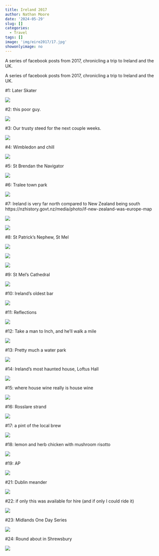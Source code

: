 ```yaml
---
title: Ireland 2017
author: Nathan Moore
date: '2024-05-29'
slug: []
categories: 
  - Travel
tags: []
image: 'img/eire2017/17.jpg'
showonlyimage: no
---
```


A series of facebook posts from 2017, chronicling a trip to Ireland and the UK. 

<!--more-->

A series of facebook posts from 2017, chronicling a trip to Ireland and the UK. 

#1: Later Skater

![](/img/eire2017/01.jpg)

#2: this poor guy.

![](/img/eire2017/02.jpg)

#3: Our trusty steed for the next couple weeks.

![](/img/eire2017/03.jpg)

#4: Wimbledon and chill

![](/img/eire2017/04.jpg)

#5: St Brendan the Navigator

![](/img/eire2017/05.jpg)

#6: Tralee town park

![](/img/eire2017/06.jpg)

#7: Ireland is very far north compared to New Zealand being south
https://nzhistory.govt.nz/media/photo/if-new-zealand-was-europe-map

![](/img/eire2017/07a.jpg)

![](/img/eire2017/07b.jpg)

#8: St Patrick's Nephew, St Mel

![](/img/eire2017/08a.jpg)

![](/img/eire2017/08b.jpg)

![](/img/eire2017/08c.jpg)

#9: St Mel's Cathedral

![](/img/eire2017/09.jpg)

#10: Ireland's oldest bar

![](/img/eire2017/10.jpg)

#11: Reflections

![](/img/eire2017/11.jpg)

#12: Take a man to Inch, and he'll walk a mile

![](/img/eire2017/12.jpg)

#13: Pretty much a water park

![](/img/eire2017/13.jpg)

#14: Ireland's most haunted house, Loftus Hall

![](/img/eire2017/14.jpg)

#15: where house wine really is house wine

![](/img/eire2017/15.jpg)

#16: Rosslare strand

![](/img/eire2017/16.jpg)

#17: a pint of the local brew

![](/img/eire2017/17.jpg)

#18: lemon and herb chicken with mushroom risotto

![](/img/eire2017/18.jpg)


#19: AP

![](/img/eire2017/19.jpg)

#21: Dublin meander

![](/img/eire2017/21.jpg)

#22: if only this was available for hire (and if only I could ride it)

![](/img/eire2017/22.jpg)

#23: Midlands One Day Series

![](/img/eire2017/23.jpg)

#24: Round about in Shrewsbury

![](/img/eire2017/24.jpg)



